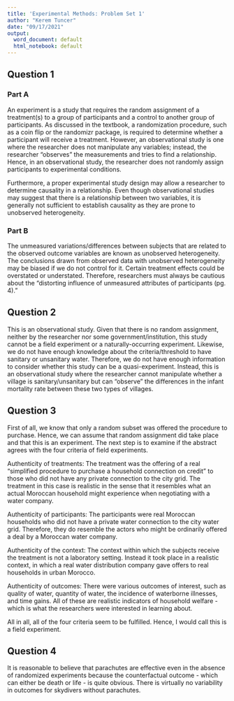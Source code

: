 ---
title: 'Experimental Methods: Problem Set 1'
author: "Kerem Tuncer"
date: "09/17/2021"
output:
  word_document: default
  html_notebook: default
---

## Question 1

### Part A

An experiment is a study that requires the random assignment of a treatment(s) to a group of participants and a control to another group of participants. As discussed in the textbook, a randomization procedure, such as a coin flip or the randomizr package, is required to determine whether a participant will receive a treatment. However, an observational study is one where the researcher does not manipulate any variables; instead, the researcher "observes" the measurements and tries to find a relationship. Hence, in an observational study, the researcher does not randomly assign participants to experimental conditions.

Furthermore, a proper experimental study design may allow a researcher to determine causality in a relationship. Even though observational studies may suggest that there is a relationship between two variables, it is generally not sufficient to establish causality as they are prone to unobserved heterogeneity.

### Part B

The unmeasured variations/differences between subjects that are related to the observed outcome variables are known as unobserved heterogeneity. The conclusions drawn from observed data with unobserved heterogeneity may be biased if we do not control for it. Certain treatment effects could be overstated or understated. Therefore, researchers must always be cautious about the "distorting influence of unmeasured attributes of participants (pg. 4)."

## Question 2

This is an observational study. Given that there is no random assignment, neither by the researcher nor some government/institution, this study cannot be a field experiment or a naturally-occurring experiment. Likewise, we do not have enough knowledge about the criteria/threshold to have sanitary or unsanitary water. Therefore, we do not have enough information to consider whether this study can be a quasi-experiment. Instead, this is an observational study where the researcher cannot manipulate whether a village is sanitary/unsanitary but can "observe" the differences in the infant mortality rate between these two types of villages.


## Question 3

First of all, we know that only a random subset was offered the procedure to purchase. Hence, we can assume that random assignment did take place and that this is an experiment. The next step is to examine if the abstract agrees with the four criteria of field experiments.

Authenticity of treatments: The treatment was the offering of a real "simplified procedure to purchase a household connection on credit" to those who did not have any private connection to the city grid. The treatment in this case is realistic in the sense that it resembles what an actual Moroccan household might experience when negotiating with a water company.

Authenticity of participants: The participants were real Moroccan households who did not have a private water connection to the city water grid. Therefore, they do resemble the actors who might be ordinarily offered a deal by a Moroccan water company.

Authenticity of the context: The context within which the subjects receive the treatment is not a laboratory setting. Instead it took place in a realistic context, in which a real water distribution company gave offers to real households in urban Morocco.

Authenticity of outcomes: There were various outcomes of interest, such as quality of water, quantity of water, the incidence of waterborne illnesses, and time gains. All of these are realistic indicators of household welfare - which is what the researchers were interested in learning about.

All in all, all of the four criteria seem to be fulfilled. Hence, I would call this is a field experiment.

## Question 4

It is reasonable to believe that parachutes are effective even in the absence of randomized experiments because the counterfactual outcome - which can either be death or life - is quite obvious. There is virtually no variability in outcomes for skydivers without parachutes.



